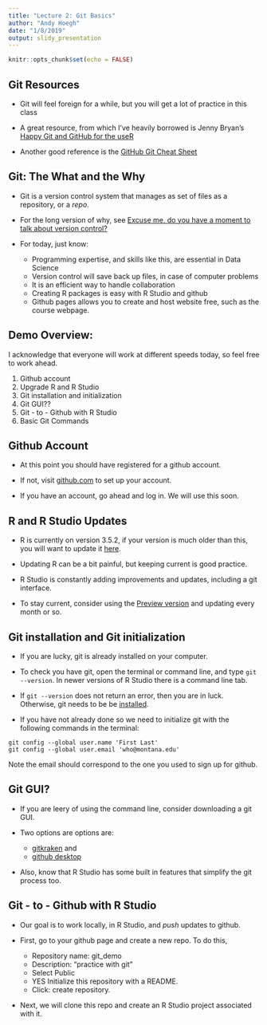 ```yaml
---
title: "Lecture 2: Git Basics"
author: "Andy Hoegh"
date: "1/8/2019"
output: slidy_presentation
---
```


```r
knitr::opts_chunk$set(echo = FALSE)
```

## Git Resources

- Git will feel foreign for a while, but you will get a lot of practice in this class

- A great resource, from which I've heavily borrowed is Jenny Bryan's [Happy Git and GitHub for the useR](https://happygitwithr.com)

- Another good reference is the [GitHub Git Cheat Sheet](https://education.github.com/git-cheat-sheet-education.pdf)

## Git: The What and the Why
- Git is a version control system that manages as set of files as a repository, or a *repo*.

- For the long version of why, see [Excuse me, do you have a moment to talk about version control?](https://peerj.com/preprints/3159/)

- For today, just know:
    - Programming expertise, and skills like this, are essential in Data Science
    - Version control will save back up files, in case of computer problems
    - It is an efficient way to handle collaboration
    - Creating R packages is easy with R Studio and github
    - Github pages allows you to create and host website free, such as the course webpage.

## Demo Overview:

I acknowledge that everyone will work at different speeds today, so feel free to work ahead.

1. Github account
2. Upgrade R and R Studio
3. Git installation and initialization
4. Git GUI??
5. Git - to - Github with R Studio
6. Basic Git Commands


## Github Account

- At this point you should have registered for a github account.

- If not, visit [github.com](https://www.github.com) to set up your account.

- If you have an account, go ahead and log in. We will use this soon.

## R and R Studio Updates

- R is currently on version 3.5.2, if your version is much older than this, you will want to update it [here](https://cloud.r-project.org).

- Updating R can be a bit painful, but keeping current is good practice.

- R Studio is constantly adding improvements and updates, including a git interface.

- To stay current, consider using the [Preview version](https://www.rstudio.com/products/rstudio/download/preview/) and updating every month or so.

## Git installation and Git initialization

- If you are lucky, git is already installed on your computer.

- To check you have git, open the terminal or command line, and type `git --version`. In newer versions of R Studio there is a command line tab.

- If `git --version` does not return an error, then you are in luck. Otherwise, git needs to be be [installed](https://happygitwithr.com/install-git.html).

- If you have not already done so we need to initialize git with the following commands in the terminal:
```
git config --global user.name 'First Last'
git config --global user.email 'who@montana.edu'
```
Note the email should correspond to the one you used to sign up for github.

## Git GUI?

- If you are leery of using the command line, consider downloading a git GUI.

- Two options are options are:
    - [gitkraken](https://www.gitkraken.com) and
    - [github desktop](https://desktop.github.com)
    
- Also, know that R Studio has some built in features that simplify the git process too.

## Git - to - Github with R Studio

- Our goal is to work locally, in R Studio, and *push* updates to github.

- First, go to your github page and create a new repo. To do this, 
    - Repository name: git_demo
    - Description: “practice with git”
    - Select Public
    - YES Initialize this repository with a README.
    - Click: create repository.
    
- Next, we will clone this repo and create an R Studio project associated with it.